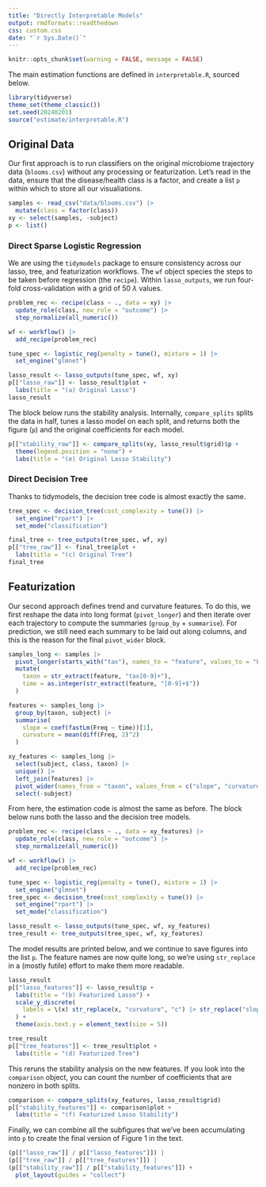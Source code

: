 ```yaml
---
title: "Directly Interpretable Models"
output: rmdformats::readthedown
css: custom.css
date: "`r Sys.Date()`"
---
```


```r
knitr::opts_chunk$set(warning = FALSE, message = FALSE)
```

The main estimation functions are defined in `interpretable.R`, sourced below.

```r
library(tidyverse)
theme_set(theme_classic())
set.seed(20240201)
source("estimate/interpretable.R")
```

## Original Data

Our first approach is to run classifiers on the original microbiome trajectory
data (`blooms.csv`) without any processing or featurization.  Let's read in the
data, ensure that the disease/health class is a factor, and create a list `p`
within which to store all our visualiations.

```r
samples <- read_csv("data/blooms.csv") |>
  mutate(class = factor(class))
xy <- select(samples, -subject)
p <- list()
```

### Direct Sparse Logistic Regression

We are using the `tidymodels` package to ensure consistency across our lasso,
tree, and featurization workflows. The `wf` object species the steps to be taken
before regression (the `recipe`). Within `lasso_outputs`, we run four-fold
cross-validation with a grid of 50 $\lambda$ values.

```r
problem_rec <- recipe(class ~ ., data = xy) |>
  update_role(class, new_role = "outcome") |>
  step_normalize(all_numeric())

wf <- workflow() |>
  add_recipe(problem_rec)

tune_spec <- logistic_reg(penalty = tune(), mixture = 1) |>
  set_engine("glmnet")

lasso_result <- lasso_outputs(tune_spec, wf, xy)
p[["lasso_raw"]] <- lasso_result$plot +
  labs(title = "(a) Original Lasso")
lasso_result
```

The block below runs the stability analysis. Internally, `compare_splits` splits
the data in half, tunes a lasso model on each split, and returns both the figure
(`p`) and the original coefficients for each model.

```r
p[["stability_raw"]] <- compare_splits(xy, lasso_result$grid)$p +
  theme(legend.position = "none") +
  labs(title = "(e) Original Lasso Stability")
```

### Direct Decision Tree

Thanks to tidymodels, the decision tree code is almost exactly the same.

```r
tree_spec <- decision_tree(cost_complexity = tune()) |>
  set_engine("rpart") |>
  set_mode("classification")

final_tree <- tree_outputs(tree_spec, wf, xy)
p[["tree_raw"]] <- final_tree$plot +
  labs(title = "(c) Original Tree")
final_tree
```

## Featurization

Our second approach defines trend and curvature features. To do this, we first
reshape the data into long format (`pivot_longer`) and then iterate over each
trajectory to compute the summaries (`group_by` + `summarise`). For prediction,
we still need each summary to be laid out along columns, and this is the reason
for the final `pivot_wider` block.

```r
samples_long <- samples |>
  pivot_longer(starts_with("tax"), names_to = "feature", values_to = "Freq") |>
  mutate(
    taxon = str_extract(feature, "tax[0-9]+"),
    time = as.integer(str_extract(feature, "[0-9]+$"))
  )

features <- samples_long |>
  group_by(taxon, subject) |>
  summarise(
    slope = coef(fastLm(Freq ~ time))[1],
    curvature = mean(diff(Freq, 2)^2)
  )

xy_features <- samples_long |>
  select(subject, class, taxon) |>
  unique() |>
  left_join(features) |>
  pivot_wider(names_from = "taxon", values_from = c("slope", "curvature")) |>
  select(-subject)
```

From here, the estimation code is almost the same as before. The block below
runs both the lasso and the decision tree models.

```r
problem_rec <- recipe(class ~ ., data = xy_features) |>
  update_role(class, new_role = "outcome") |>
  step_normalize(all_numeric())

wf <- workflow() |>
  add_recipe(problem_rec)

tune_spec <- logistic_reg(penalty = tune(), mixture = 1) |>
  set_engine("glmnet")
tree_spec <- decision_tree(cost_complexity = tune()) |>
  set_engine("rpart") |>
  set_mode("classification")

lasso_result <- lasso_outputs(tune_spec, wf, xy_features)
tree_result <- tree_outputs(tree_spec, wf, xy_features)
```

The model results are printed below, and we continue to save figures into the
list `p`. The feature names are now quite long, so we're using `str_replace` in
a (mostly futile) effort to make them more readable.

```r
lasso_result
p[["lasso_features"]] <- lasso_result$p +
  labs(title = "(b) Featurized Lasso") +
  scale_y_discrete(
    labels = \(x) str_replace(x, "curvature", "c") |> str_replace("slope", "s")
  ) +
  theme(axis.text.y = element_text(size = 5))

tree_result
p[["tree_features"]] <- tree_result$plot +
  labs(title = "(d) Featurized Tree")
```

This reruns the stability analysis on the new features. If you look into the
`comparison` object, you can count the number of coefficients that are nonzero
in both splits.

```r
comparison <- compare_splits(xy_features, lasso_result$grid)
p[["stability_features"]] <- comparison$plot +
  labs(title = "(f) Featurized Lasso Stability")
```

Finally, we can combine all the subfigures that we've been accumulating into `p`
to create the final version of Figure 1 in the text.

```r
(p[["lasso_raw"]] / p[["lasso_features"]]) |
(p[["tree_raw"]] / p[["tree_features"]]) |
(p[["stability_raw"]] / p[["stability_features"]]) +
  plot_layout(guides = "collect")
```